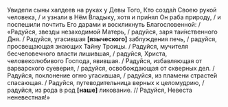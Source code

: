 Увидели сыны халдеев на руках у Девы Того, Кто созда́л Своею рукой человека, / и узнали в Нём Владыку, хотя и при́нял Он раба природу, / и поспешили почтить Его дарами и воскликнуть Благословенной: / «Радуйся, звезды незаходимой Матерь, / радуйся, заря таи́нственного Дня. / Радуйся, угасившая **[**языческого**]** заблуждения печь, / радуйся, просвещающая знающих Тайну Троицы. / Радуйся, мучителя бесчеловечного власти лишившая, / радуйся, Христа, человеколюбивого Господа, явившая. / Радуйся, избавляющая от варварского суеверия, / радуйся, освобождающая от скверных дел. / Радуйся, поклонение огню угасившая, / радуйся, из пламени страсте́й спасающая. / Радуйся, путеводительница верных к целомудрию, / радуйся, из рода в род **[**наше**]** ликование. // Радуйся, Невеста неневестная!»
